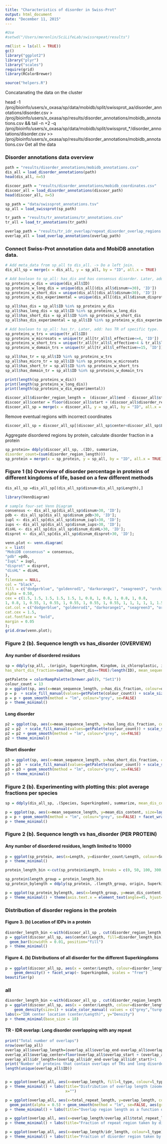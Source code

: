 ```yaml
---
title: "Characteristics of disorder in Swiss-Prot"
output: html_document
date: "December 11, 2015"
---
```


```r

#Use 
#setwd("/Users/merenlin/SciLifeLab/swissrepeat/results")

rm(list = ls(all = TRUE))
gc()
library("ggplot2")
library("plyr")
library("scales")
require(grid)
library(RColorBrewer)

source("helpers.R")
```

Concatanating the data on the cluster 

head -1 /proj/bioinfo/users/x_oxasa/sp/data/mobidb/split/swissprot_aa/disorder_annotations/disorder.csv > /proj/bioinfo/users/x_oxasa/sp/results/disorder_annotations/mobidb_annotations.csv && tail -n +2 -q /proj/bioinfo/users/x_oxasa/sp/data/mobidb/split/swissprot_*/disorder_annotations/disorder.csv >>  /proj/bioinfo/users/x_oxasa/sp/results/disorder_annotations/mobidb_annotations.csv
Get all the data

### Disorder annotations data overview
```r
path = "results/disorder_annotations/mobidb_annotations.csv"
dis_all = load_disorder_annotations(path)
head(dis_all, n=5)

discoor_path = "results/disorder_annotations/mobidb_coordinates.csv"
discoor_all = load_disorder_annotations(discoor_path)
head(discoor_all, n=5)
```

```r
sp_path = "data/swissprot_annotations.tsv"
sp_all = load_swissprot(sp_path)

tr_path = "results/tr_annotations/tr_annotations.csv"
tr_all = load_tr_annotations(tr_path)

overlap_path = "results/tr_idr_overlap/repeat_disorder_overlap_regions.csv"
overlap_all = load_overlap_annotations(overlap_path)

```


### Connect Swiss-Prot annotation data and MobiDB annotation data.
```r
# Add meta_data from sp_all to dis_all. -> Do a left join.
dis_all_sp = merge(x = dis_all, y = sp_all, by = "ID", all.x = TRUE)

# Add boolean to sp_all: has_dis and has consensus disorder. Later, add: has disorder of specific type. 
sp_proteins_w_dis = unique(dis_all$ID)
sp_proteins_w_long_dis = unique(dis_all[(dis_all$disnum>=30), 'ID'])
sp_proteins_w_short_dis = unique(dis_all[(dis_all$disnum<30), 'ID'])
sp_proteins_w_dis_experimental = unique(dis_all[(dis_all$disnum_disprot>0 | dis_all$disnum_long>0 | dis_all$disnum_pdb_xray>0 | dis_all$disnum_pdb>0 | dis_all$disnum_pdb_nmr>0), 'ID'])

sp_all$has_dis = sp_all$ID %in% sp_proteins_w_dis
sp_all$has_long_dis = sp_all$ID %in% sp_proteins_w_long_dis
sp_all$has_short_dis = sp_all$ID %in% sp_proteins_w_short_dis
sp_all$has_dis_experimental = sp_all$ID %in% sp_proteins_w_dis_experimental

# Add boolean to sp_all: has_tr. Later, add: has TR of specific type. 
sp_proteins_w_trs = unique(tr_all$ID)
sp_proteins_w_microsats = unique(tr_all[tr_all$l_effective<=4, 'ID'])
sp_proteins_w_short_trs = unique(tr_all[tr_all$l_effective>4 & tr_all$l_effective<15, 'ID'])
sp_proteins_w_domain_trs = unique(tr_all[tr_all$l_effective>=15, 'ID'])

sp_all$has_tr = sp_all$ID %in% sp_proteins_w_trs
sp_all$has_micro_tr = sp_all$ID %in% sp_proteins_w_microsats
sp_all$has_short_tr = sp_all$ID %in% sp_proteins_w_short_trs
sp_all$has_domain_tr = sp_all$ID %in% sp_proteins_w_domain_trs
```

```r
print(length(sp_proteins_w_dis))
print(length(sp_proteins_w_long_dis))
print(length(sp_proteins_w_dis_experimental))
```

```r
discoor_all$disorder_region_length =  (discoor_all$end - discoor_all$start) + 1
discoor_all$center = floor(discoor_all$start + (discoor_all$disorder_region_length/2))
discoor_all_sp = merge(x = discoor_all, y = sp_all, by = "ID", all.x = TRUE)
```

Remove eventual regions with incorrect coordinates
```r
discoor_all_sp = discoor_all_sp[(discoor_all_sp$center<discoor_all_sp$Length),]
```

Aggregate disordered regions by protein, calculate disorder fraction in a protein
```r
sp_protein= ddply(discoor_all_sp, .(ID), summarize,
disorder_count=(sum(disorder_region_length)))
sp_protein = merge(x = sp_protein, y = sp_all, by = "ID", all.x = TRUE)
```

### Figure 1 (b) Overview of disorder percentage in proteins of different kingdoms of life, based on a few different methods

```r
dis_all_sp =dis_all_sp[(dis_all_sp$disnum<dis_all_sp$Length),]

library(VennDiagram)

# sample four-set Venn Diagram
consensus <- dis_all_sp[dis_all_sp$disnum>30, 'ID'];
pdb <- dis_all_sp[dis_all_sp$disnum_pdb>30, 'ID'];
iupl <- dis_all_sp[dis_all_sp$disnum_iupl>30, 'ID'];
iups <- dis_all_sp[dis_all_sp$disnum_iups>30, 'ID'];
disHL <- dis_all_sp[dis_all_sp$disnum_disHL>30, 'ID'];
disprot <- dis_all_sp[dis_all_sp$disnum_disprot>30, 'ID'];

venn.plot <- venn.diagram(
x = list(
"MobiDB consensus" = consensus,
"pdb" =pdb,
"IupL" = iupl,
"disprot" = disprot,
"disHL" = disHL
),
filename = NULL,
col = "black",
fill = c("dodgerblue", "goldenrod1", "darkorange1", "seagreen3", "orchid3"),
alpha = 0.50,
cex = c(1.5, 1.5, 1.5, 1.5, 1.5, 1, 0.8, 1, 0.8, 1, 0.8, 1, 0.8,
1, 0.8, 1, 0.55, 1, 0.55, 1, 0.55, 1, 0.55, 1, 0.55, 1, 1, 1, 1, 1, 1.5),
cat.col = c("dodgerblue", "goldenrod1", "darkorange1", "seagreen3", "orchid3"),
cat.cex = 1.5,
cat.fontface = "bold",
margin = 0.05
);
grid.draw(venn.plot);

```

### Figure 2 (b). Sequence length vs has_disorder (OVERVIEW)
#### Any number of disordered residues 
```r
sp = ddply(sp_all, .(origin, Superkingdom, Kingdom, is_chloroplastic, is_mitochondrial), summarize, has_dis_fraction=sum(has_dis==TRUE)/length(ID), has_long_dis_fraction=sum(has_long_dis==TRUE)/length(ID),
has_short_dis_fraction=sum(has_short_dis==TRUE)/length(ID), mean_sequence_length=mean(Length), count=length(ID))

getPalette = colorRampPalette(brewer.pal(9, "Set1"))
colour_count = 13
p = ggplot(sp, aes(x=mean_sequence_length, y=has_dis_fraction, colour=origin, shape=Superkingdom, size=log10(count))) + geom_point()
p = p  + scale_fill_manual(values=getPalette(colour_count)) + scale_size_continuous(range=c(2,7)) #scale_colour_brewer(type=2, palette="RdYlBu")
p = p + geom_smooth(method = "lm", colour="grey", se=FALSE)
p + theme_minimal()
```

#### Long disorder
```r
p2 = ggplot(sp, aes(x=mean_sequence_length, y=has_long_dis_fraction, colour=origin, shape=Superkingdom, size=log10(count))) + geom_point()
p2 = p2  + scale_fill_manual(values=getPalette(colour_count)) + scale_size_continuous(range=c(2,7)) #scale_colour_brewer(type=2, palette="RdYlBu")
p2 = p2 + geom_smooth(method = "lm", colour="grey", se=FALSE)
p2 + theme_minimal()
```

#### Short disorder 
```r
p3 = ggplot(sp, aes(x=mean_sequence_length, y=has_short_dis_fraction, colour=origin, shape=Superkingdom, size=log10(count))) + geom_point()
p3 = p3  + scale_fill_manual(values=getPalette(colour_count)) + scale_size_continuous(range=c(2,7)) #scale_colour_brewer(type=2, palette="RdYlBu")
p3 = p3 + geom_smooth(method = "lm", colour="grey", se=FALSE)
p3 + theme_minimal()
```

### Figure 2 (b). Experimenting with plotting this: plot average fractions per species
```r
sp = ddply(dis_all_sp, .(Species, Superkingdom), summarize, mean_dis_content=mean(disnum), mean_sequence_length=mean(Length), count=length(ID))

p = ggplot(sp, aes(x=mean_sequence_length, y=mean_dis_content, size=log10(count))) + geom_jitter(alpha=0.5)
p = p + geom_smooth(method = "lm", colour="grey", se=FALSE) + facet_wrap(~ Superkingdom, scales = "free") 
p + theme_minimal()
```

### Figure 2 (b). Sequence length vs has_disorder (PER PROTEIN)

#### Any number of disordered residues, length limited to 10000
```r
p = ggplot(sp_protein, aes(x=Length, y=disorder_count/Length, colour=Superkingdom)) + ylim(0,1.0) + facet_wrap(~ Superkingdom, scales = "free") + geom_jitter(alpha=0.5) + geom_smooth(method = "gam")
p + theme_minimal()
```

```r
protein_length_bin <-cut(sp_protein$Length, breaks = c(0, 50, 100, 300, 500, 1000, 1500, 2000, 3000, max(sp_protein$Length)))

sp_protein$length_group = protein_length_bin
sp_protein_bylength = ddply(sp_protein, .(length_group, origin, Superkingdom), summarize, mean_dis_content=mean(disorder_count/Length), count=length(ID))

p = ggplot(sp_protein_bylength, aes(x=length_group, y=mean_dis_content, shape=Superkingdom, colour=origin, size=log(count)/10)) + geom_point(alpha=0.5, show.legend=TRUE) + ylim(0,1.0) + geom_line(aes(group=origin), size=1)
p + theme_minimal() + theme(axis.text.x = element_text(angle=45, hjust=1))
```
###  Distribution of disorder regions in the protein

#### Figure 3. (b) Location of IDPs in a protein
```r
disorder_length_bin <-with(discoor_all_sp , cut(disorder_region_length, breaks = c(0, 5, 30, max(discoor_all_sp$disorder_region_length))))
p = ggplot(discoor_all_sp, aes(center/Length, fill=disorder_length_bin)) +
  geom_bar(binwidth = 0.01, position="fill")
p + theme_minimal()
```

#### Figure 4. (b) Distributions of all disorder for the different Superkingdoms
```r
p = ggplot(discoor_all_sp, aes(x = center/Length, colour=disorder_length_bin)) +
    geom_density() + facet_wrap(~ Superkingdom, scales = "free")
beautifier(p)
```
### all 
```r
disorder_length_bin <-with(discoor_all_sp , cut(disorder_region_length, breaks = c(0, 30, max(discoor_all_sp$disorder_region_length))))
p = ggplot(discoor_all_sp, aes(x = center/Length, colour=disorder_length_bin)) +
    geom_density(size=1) + scale_color_manual( values = c("grey","turquoise4"),name  ="IDR length", breaks=c("(0,30]", "(30,6.1e+03]"),labels=c("Short", "Long")) +
labs(x="IDR center location (center/Length)", y="Density") 
p + theme_minimal(base_size = 18)
```

#### TR - IDR overlap: Long disorder overlapping with any repeat  
```r
print("Total number of overlaps")
nrow(overlap_all)
overlap_all$overlap_length=(overlap_all$overlap_end-overlap_all$overlap_start)+1
overlap_all$overlap_center=floor(overlap_all$overlap_start + (overlap_all$overlap_length/2))
overlap_all$idr_length=(overlap_all$idr_end-overlap_all$idr_start)+1
print("Number of proteins that contain overlaps of TRs and long disorder")
length(unique(overlap_all$ID))


p = ggplot(overlap_all, aes(x=overlap_length, fill=l_type, colour=l_type)) + geom_density(alpha = 0.5) + xlim(0,300) 
p + theme_minimal() + labs(title="Distribution of overlap length (zoomed in to x = 0,300)",
                           x="")

p = ggplot(overlap_all, aes(x=total_repeat_length, y=overlap_length, colour=l_type)) +
  geom_point(alpha = 0.5) + geom_smooth(method = "lm", se=FALSE, aes(group=l_type)) 
p + theme_minimal() + labs(title="Overlap region length as a function of total repeat region length", x="Overlap region length", y="Total repeat region length")

p = ggplot(overlap_all, aes(x=overlap_length/overlap_all$total_repeat_length, colour=l_type)) + geom_density()
p + theme_minimal() + labs(title="Fraction of repeat region taken by disorder", x="Overlap region length/Total repeat region length")

p = ggplot(overlap_all, aes(x=overlap_length/idr_length, colour=l_type)) + geom_density()
p + theme_minimal() + labs(title="Fraction of disorder region taken by a repeat", x="Overlap region length/Total disorder region length")


```
